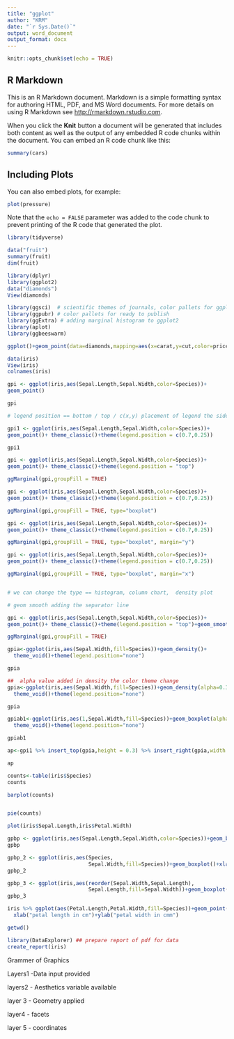 ```yaml
---
title: "ggplot"
author: "KRM"
date: "`r Sys.Date()`"
output: word_document
output_format: docx
---
```


```r
knitr::opts_chunk$set(echo = TRUE)
```

## R Markdown

This is an R Markdown document. Markdown is a simple formatting syntax for authoring HTML, PDF, and MS Word documents. For more details on using R Markdown see <http://rmarkdown.rstudio.com>.

When you click the **Knit** button a document will be generated that includes both content as well as the output of any embedded R code chunks within the document. You can embed an R code chunk like this:

```r
summary(cars)
```

## Including Plots

You can also embed plots, for example:

```r
plot(pressure)
```

Note that the `echo = FALSE` parameter was added to the code chunk to prevent printing of the R code that generated the plot.

```r

library(tidyverse)
```

```r
data("fruit")
summary(fruit)
dim(fruit)
```

```r
library(dplyr)
library(ggplot2)
data("diamonds")
View(diamonds)
```

```r
library(ggsci)  # scientific themes of journals, color pallets for ggplot2 
library(ggpubr) # color pallets for ready to publish
library(ggExtra) # adding marginal histogram to ggplot2
library(aplot)
library(ggbeeswarm)  

```

```r
ggplot()+geom_point(data=diamonds,mapping=aes(x=carat,y=cut,color=price),alpha=0.5,size=3)

```

```r
data(iris)
View(iris)
colnames(iris)


```

```r
gpi <- ggplot(iris,aes(Sepal.Length,Sepal.Width,color=Species))+
geom_point()

gpi
```

```r
# legend position == bottom / top / c(x,y) placement of legend the sidebar

gpi1 <- ggplot(iris,aes(Sepal.Length,Sepal.Width,color=Species))+
geom_point()+ theme_classic()+theme(legend.position = c(0.7,0.25))

gpi1

```

```r
gpi <- ggplot(iris,aes(Sepal.Length,Sepal.Width,color=Species))+
geom_point()+ theme_classic()+theme(legend.position = "top")

ggMarginal(gpi,groupFill = TRUE)


```

```r
gpi <- ggplot(iris,aes(Sepal.Length,Sepal.Width,color=Species))+
geom_point()+ theme_classic()+theme(legend.position = c(0.7,0.25))

ggMarginal(gpi,groupFill = TRUE, type="boxplot")

```

```r
gpi <- ggplot(iris,aes(Sepal.Length,Sepal.Width,color=Species))+
geom_point()+ theme_classic()+theme(legend.position = c(0.7,0.25))

ggMarginal(gpi,groupFill = TRUE, type="boxplot", margin="y")


```

```r

gpi <- ggplot(iris,aes(Sepal.Length,Sepal.Width,color=Species))+
geom_point()+ theme_classic()+theme(legend.position = c(0.7,0.25))

ggMarginal(gpi,groupFill = TRUE, type="boxplot", margin="x")


# we can change the type == histogram, column chart,  density plot

```

```r
# geom smooth adding the separator line
```

```r
gpi <- ggplot(iris,aes(Sepal.Length,Sepal.Width,color=Species))+
geom_point()+ theme_classic()+theme(legend.position = "top")+geom_smooth()

ggMarginal(gpi,groupFill = TRUE)
```

```r
gpia<-ggplot(iris,aes(Sepal.Width,fill=Species))+geom_density()+
  theme_void()+theme(legend.position="none")

gpia

```

```r
##  alpha value added in density the color theme change
gpia<-ggplot(iris,aes(Sepal.Width,fill=Species))+geom_density(alpha=0.3)+
  theme_void()+theme(legend.position="none")

gpia
```

```r

gpiab1<-ggplot(iris,aes(1,Sepal.Width,fill=Species))+geom_boxplot(alpha=0.3)+
  theme_void()+theme(legend.position="none")

gpiab1
```

```r

ap<-gpi1 %>% insert_top(gpia,height = 0.3) %>% insert_right(gpia,width = 0.3)

ap
```

```r

counts<-table(iris$Species)
counts

barplot(counts)



```

```r
pie(counts)
```

```r
plot(iris$Sepal.Length,iris$Petal.Width)

```

```r
gpbp <- ggplot(iris,aes(Sepal.Length,Sepal.Width,color=Species))+geom_boxplot()
gpbp


```

```r
gpbp_2 <- ggplot(iris,aes(Species,
                          Sepal.Width,fill=Species))+geom_boxplot()+xlab("Species")
gpbp_2
```

```r
gpbp_3 <- ggplot(iris,aes(reorder(Sepal.Width,Sepal.Length),
                          Sepal.Length,fill=Sepal.Width))+geom_boxplot()+xlab("Sepal.Width in cm")
gpbp_3

```

```r
iris %>% ggplot(aes(Petal.Length,Petal.Width,fill=Species))+geom_point()+
  xlab("petal length in cm")+ylab("petal width in cmm")
```

```r
getwd()
```

```r
library(DataExplorer) ## prepare report of pdf for data 
create_report(iris)
```

Grammer of Graphics

Layers1 -Data input provided

layers2 - Aesthetics variable available

layer 3 - Geometry applied

layer4 - facets

layer 5 - coordinates

```r

```
